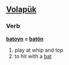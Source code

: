 ==[[Volapük]]==

===Verb===
'''[[batoyn]] = [[batön]]'''

# play at whip and top
# to hit with a [[bat]]
